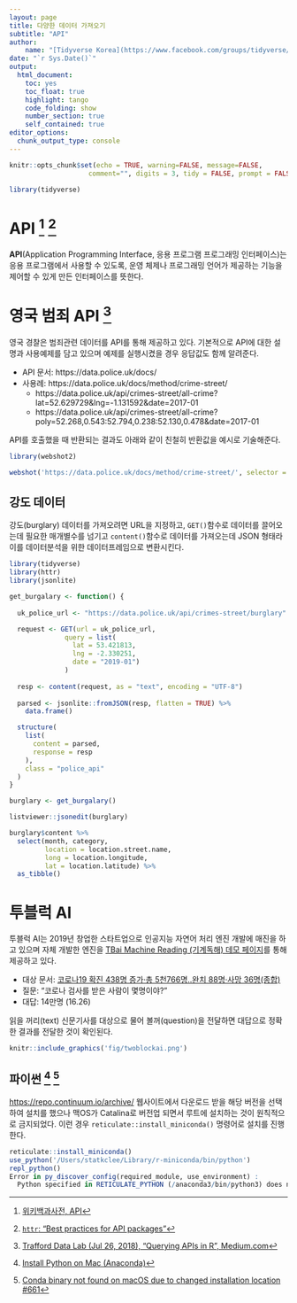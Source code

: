 ```yaml
---
layout: page
title: 다양한 데이터 가져오기
subtitle: "API"
author:
    name: "[Tidyverse Korea](https://www.facebook.com/groups/tidyverse/)"
date: "`r Sys.Date()`"
output:
  html_document: 
    toc: yes
    toc_float: true
    highlight: tango
    code_folding: show
    number_section: true
    self_contained: true
editor_options: 
  chunk_output_type: console
---
```



```r
knitr::opts_chunk$set(echo = TRUE, warning=FALSE, message=FALSE,
                    comment="", digits = 3, tidy = FALSE, prompt = FALSE, fig.align = 'center')

library(tidyverse)
```

# API [^wiki-api] [^api-best-practices] {#wiki-api}

**API**(Application Programming Interface, 응용 프로그램 프로그래밍 인터페이스)는 응용 프로그램에서 사용할 수 있도록, 운영 체제나 프로그래밍 언어가 제공하는 기능을 제어할 수 있게 만든 인터페이스를 뜻한다. 

[^wiki-api]: [위키백과사전, API](https://ko.wikipedia.org/wiki/API)

[^api-best-practices]: [`httr`: "Best practices for API packages"](https://cran.r-project.org/web/packages/httr/vignettes/api-packages.html)

# 영국 범죄 API [^medium-api]  {#api-medium}

[^medium-api]: [Trafford Data Lab (Jul 26, 2018), "Querying APIs in R", Medium.com](https://medium.com/@traffordDataLab/querying-apis-in-r-39029b73d5f1)

영국 경찰은 범죄관련 데이터를 API를 통해 제공하고 있다. 기본적으로 API에 대한 설명과 사용예제를 담고 있으며 예제를 실행시켰을 경우 응답값도 함께 알려준다.

- API 문서: https://data.police.uk/docs/
- 사용례: https://data.police.uk/docs/method/crime-street/
    - https://data.police.uk/api/crimes-street/all-crime?lat=52.629729&lng=-1.131592&date=2017-01
    - https://data.police.uk/api/crimes-street/all-crime?poly=52.268,0.543:52.794,0.238:52.130,0.478&date=2017-01
    
API를 호출했을 때 반환되는 결과도 아래와 같이 친철히 반환값을 예시로 기술해준다.

```r
library(webshot2)

webshot('https://data.police.uk/docs/method/crime-street/', selector = '#content > div > pre:nth-child(21)')
```

## 강도 데이터  {#api-medium}

강도(burglary) 데이터를 가져오려면 URL을 지정하고, `GET()`함수로 데이터를 끌어오는데 필요한 매개별수를 넘기고 `content()`함수로 데이터를 가져오는데 JSON 형태라 이를 데이터분석을 위한 데이터프레임으로 변환시킨다.

```r
library(tidyverse) 
library(httr) 
library(jsonlite)

get_burgalary <- function() {
  
  uk_police_url <- "https://data.police.uk/api/crimes-street/burglary"

  request <- GET(url = uk_police_url, 
              query = list(
                lat = 53.421813,
                lng = -2.330251,
                date = "2019-01")
              )
  
  resp <- content(request, as = "text", encoding = "UTF-8")
  
  parsed <- jsonlite::fromJSON(resp, flatten = TRUE) %>%
    data.frame()

  structure(
    list(
      content = parsed,
      response = resp
    ),
    class = "police_api"
  )
}

burglary <- get_burgalary()

listviewer::jsonedit(burglary)

burglary$content %>% 
  select(month, category,
         location = location.street.name,
         long = location.longitude,
         lat = location.latitude) %>% 
  as_tibble()
```

# 투블럭 AI {#two-block-ai}

투블럭 AI는 2019년 창업한 스타트업으로 인공지능 자연어 처리 엔진 개발에 매진을 하고 있으며 자체 개발한 엔진을 [TBai Machine Reading (기계독해) 데모 페이지](http://122.32.43.13:9999/qna)를 통해 제공하고 있다.

- 대상 문서: [코로나19 확진 438명 증가·총 5천766명..완치 88명·사망 36명(종합)](https://news.v.daum.net/v/20200305110209919)
- 질문: "코로나 검사를 받은 사람이 몇명이야?"
- 대답: 14만명 (16.26)

읽을 꺼리(text) 신문기사를 대상으로 물어 볼꺼(question)을 전달하면 대답으로 정확한 결과를 전달한 것이 확인된다.

```r
knitr::include_graphics('fig/twoblockai.png')
```


## 파이썬 [^install-anaconda] [^anaconda-reticulate] {#python-two-block-ai}

[^install-anaconda]: [Install Python on Mac (Anaconda)](https://medium.com/@GalarnykMichael/install-python-on-mac-anaconda-ccd9f2014072)

[^anaconda-reticulate]: [Conda binary not found on macOS due to changed installation location #661](https://github.com/rstudio/reticulate/issues/661)

<https://repo.continuum.io/archive/> 웹사이트에서 다운로드 받을 해당 버전을 선택하여 설치를 했으나 맥OS가 Catalina로 버전업 되면서 루트에 설치하는 것이 원칙적으로 금지되었다. 
이런 경우 `reticulate::install_miniconda()` 명령어로 설치를 진행한다.


```r
reticulate::install_miniconda()
use_python('/Users/statkclee/Library/r-miniconda/bin/python')
repl_python()
Error in py_discover_config(required_module, use_environment) : 
  Python specified in RETICULATE_PYTHON (/anaconda3/bin/python3) does not exist
```


